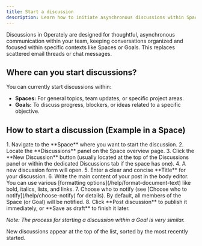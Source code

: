 ```yaml
---
title: Start a discussion
description: Learn how to initiate asynchronous discussions within Spaces or Goals in Operately.
---
```



Discussions in Operately are designed for thoughtful, asynchronous communication within your team, keeping conversations organized and focused within specific contexts like Spaces or Goals. This replaces scattered email threads or chat messages.

## Where can you start discussions?

You can currently start discussions within:

*   **Spaces:** For general topics, team updates, or specific project areas.
*   **Goals:** To discuss progress, blockers, or ideas related to a specific objective.

## How to start a discussion (Example in a Space)

<Steps>
1.  Navigate to the **Space** where you want to start the discussion.
2.  Locate the **Discussions** panel on the Space overview page.
3.  Click the **New Discussion** button (usually located at the top of the Discussions panel or within the dedicated Discussions tab if the space has one).
4.  A new discussion form will open.
5.  Enter a clear and concise **Title** for your discussion.
6.  Write the main content of your post in the body editor. You can use various [formatting options](/help/format-document-text) like bold, italics, lists, and links.
7.  Choose who to notify (see [Choose who to notify](/help/choose-notify) for details). By default, all members of the Space (or Goal) will be notified.
8.  Click **Post discussion** to publish it immediately, or **Save as draft** to finish it later.
</Steps>

*Note: The process for starting a discussion within a Goal is very similar.*

New discussions appear at the top of the list, sorted by the most recently started.
